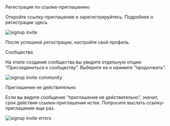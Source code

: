 
<AnchorHeading type="h1" id="signup-invite">
  Регистрация по ссылке-приглашению
</AnchorHeading>

Откройте ссылку-приглашение и зарегистрируйтесь. Подробнее о регистрации здесь.

<Image
  width={368}
  height={516}
  src="/assets/markdown/work-beginning/signup-invite.png"
  alt="signup invite"
/>

После успешной регистрации, настройте свой профиль.

<AnchorHeading type="h2" id="community">
  Сообщества
</AnchorHeading>

На этапе создания сообщества вы увидите отдельную опцию “Присоединиться к сообществу”.
Выберите ее и нажмите “продолжить”.

<Image
  width={368}
  height={516}
  src="/assets/markdown/work-beginning/signup-invite-community.png"
  alt="signup invite community"
/>

<AnchorHeading type="h2" id="errors">
  Приглашение не действительно
</AnchorHeading>

Если вы видите сообщение “приглашение не действительно”, значит, срок действия ссылки-приглашения истек.
Попросите выслать ссылку-приглашение еще раз.

<Image
  width={368}
  height={516}
  src="/assets/markdown/work-beginning/signup-invite-errors.png"
  alt="signup invite errors"
/>

